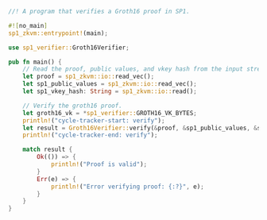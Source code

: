 ```rust
//! A program that verifies a Groth16 proof in SP1.

#![no_main]
sp1_zkvm::entrypoint!(main);

use sp1_verifier::Groth16Verifier;

pub fn main() {
    // Read the proof, public values, and vkey hash from the input stream.
    let proof = sp1_zkvm::io::read_vec();
    let sp1_public_values = sp1_zkvm::io::read_vec();
    let sp1_vkey_hash: String = sp1_zkvm::io::read();

    // Verify the groth16 proof.
    let groth16_vk = *sp1_verifier::GROTH16_VK_BYTES;
    println!("cycle-tracker-start: verify");
    let result = Groth16Verifier::verify(&proof, &sp1_public_values, &sp1_vkey_hash, groth16_vk);
    println!("cycle-tracker-end: verify");

    match result {
        Ok(()) => {
            println!("Proof is valid");
        }
        Err(e) => {
            println!("Error verifying proof: {:?}", e);
        }
    }
}
```
